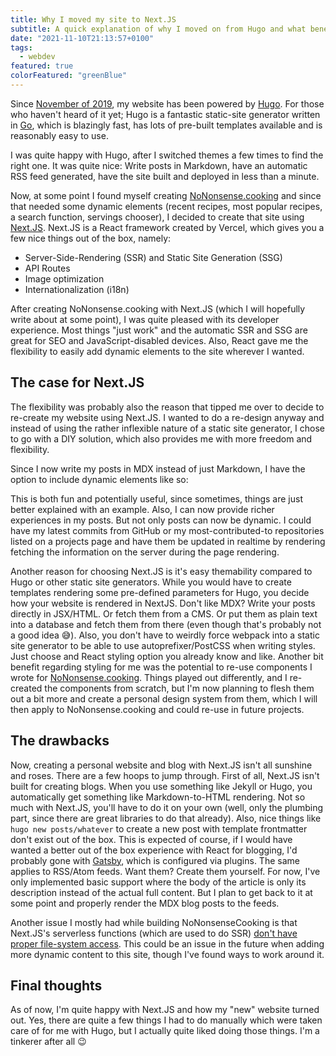 ```yaml
---
title: Why I moved my site to Next.JS
subtitle: A quick explanation of why I moved on from Hugo and what benefits and drawbacks this has.
date: "2021-11-10T21:13:57+0100"
tags:
  - webdev
featured: true
colorFeatured: "greenBlue"
---
```



Since [November of 2019][thecommit], my website has been powered by [Hugo](https://gohugo.io).
For those who haven't heard of it yet; Hugo is a fantastic static-site generator written in [Go](https://go.dev), which is blazingly fast, has lots of pre-built templates available and is reasonably easy to use.

I was quite happy with Hugo, after I switched themes a few times to find the right one.
It was quite nice: Write posts in Markdown, have an automatic RSS feed generated, have the site built and deployed in less than a minute.

Now, at some point I found myself creating [NoNonsense.cooking](https://nononsense.cooking) and since that needed some dynamic elements (recent recipes, most popular recipes, a search function, servings chooser), I decided to create that site using [Next.JS](https://nextjs.org).
Next.JS is a React framework created by Vercel, which gives you a few nice things out of the box, namely:

- Server-Side-Rendering (SSR) and Static Site Generation (SSG)
- API Routes
- Image optimization
- Internationalization (i18n)

After creating NoNonsense.cooking with Next.JS (which I will hopefully write about at some point), I was quite pleased with its developer experience.
Most things "just work" and the automatic SSR and SSG are great for SEO and JavaScript-disabled devices.
Also, React gave me the flexibility to easily add dynamic elements to the site wherever I wanted.

## The case for Next.JS

The flexibility was probably also the reason that tipped me over to decide to re-create my website using Next.JS.
I wanted to do a re-design anyway and instead of using the rather inflexible nature of a static site generator, I chose to go with a DIY solution, which also provides me with more freedom and flexibility.

Since I now write my posts in MDX instead of just Markdown, I have the option to include dynamic elements like so:

<RandomColorButton />

This is both fun and potentially useful, since sometimes, things are just better explained with an example. Also, I can now provide richer experiences in my posts.
But not only posts can now be dynamic. I could have my latest commits from GitHub or my most-contributed-to repositories listed on a projects page and have them be updated in realtime by rendering fetching the information on the server during the page rendering.

Another reason for choosing Next.JS is it's easy themability compared to Hugo or other static site generators. While you would have to create templates rendering some pre-defined parameters for Hugo, you decide how your website is rendered in NextJS.
Don't like MDX? Write your posts directly in JSX/HTML. Or fetch them from a CMS. Or put them as plain text into a database and fetch them from there (even though that's probably not a good idea 😅).
Also, you don't have to weirdly force webpack into a static site generator to be able to use autoprefixer/PostCSS when writing styles. Just choose and React styling option you already know and like.
Another bit benefit regarding styling for me was the potential to re-use components I wrote for [NoNonsense.cooking](https://nononsense.cooking).
Things played out differently, and I re-created the components from scratch, but I'm now planning to flesh them out a bit more and create a personal design system from them, which I will then apply to NoNonsense.cooking and could re-use in future projects.

## The drawbacks

Now, creating a personal website and blog with Next.JS isn't all sunshine and roses. There are a few hoops to jump through. First of all, Next.JS isn't built for creating blogs.
When you use something like Jekyll or Hugo, you automatically get something like Markdown-to-HTML rendering.
Not so much with Next.JS, you'll have to do it on your own (well, only the plumbing part, since there are great libraries to do that already).
Also, nice things like `hugo new posts/whatever` to create a new post with template frontmatter don't exist out of the box.
This is expected of course, if I would have wanted a better out of the box experience with React for blogging, I'd probably gone with [Gatsby](https://www.gatsbyjs.com/), which is configured via plugins.
The same applies to RSS/Atom feeds. Want them? Create them yourself. For now, I've only implemented basic support where the body of the article is only its description instead of the actual full content.
But I plan to get back to it at some point and properly render the MDX blog posts to the feeds.

Another issue I mostly had while building NoNonsenseCooking is that Next.JS's serverless functions (which are used to do SSR) [don't have proper file-system access](https://github.com/vercel/next.js/issues/8251).
This could be an issue in the future when adding more dynamic content to this site, though I've found ways to work around it.

## Final thoughts

As of now, I'm quite happy with Next.JS and how my "new" website turned out.
Yes, there are quite a few things I had to do manually which were taken care of for me with Hugo, but I actually quite liked doing those things. I'm a tinkerer after all 😉

[thecommit]: https://github.com/riesinger/website/commit/e68fa40e57fad4c3cd93fb5fb9b4d53c6aae6a35
